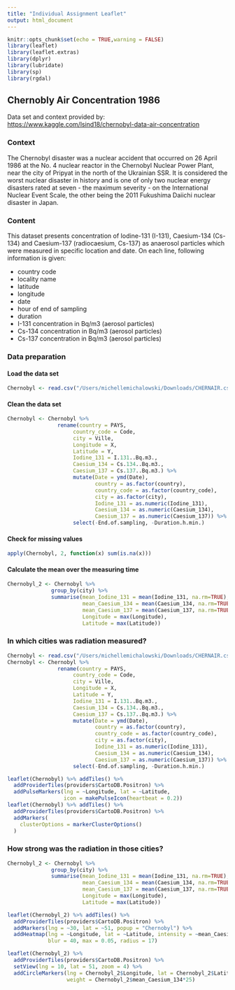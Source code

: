```yaml
---
title: "Individual Assignment Leaflet"
output: html_document
---
```


```r
knitr::opts_chunk$set(echo = TRUE,warning = FALSE)
library(leaflet)
library(leaflet.extras)
library(dplyr)
library(lubridate)
library(sp)
library(rgdal)
```

## Chernobly Air Concentration 1986

Data set and context provided by: <https://www.kaggle.com/lsind18/chernobyl-data-air-concentration>

### Context 
The Chernobyl disaster was a nuclear accident that occurred on 26 April 1986 at the No. 4 nuclear reactor in the Chernobyl Nuclear Power Plant, near the city of Pripyat in the north of the Ukrainian SSR. It is considered the worst nuclear disaster in history and is one of only two nuclear energy disasters rated at seven - the maximum severity - on the International Nuclear Event Scale, the other being the 2011 Fukushima Daiichi nuclear disaster in Japan.

### Content
This dataset presents concentration of Iodine-131 (I-131), Caesium-134 (Cs-134) and Caesium-137 (radiocaesium, Cs-137) as anaerosol particles which were measured in specific location and date.
On each line, following information is given:

* country code
* locality name
* latitude 
* longitude 
* date
* hour of end of sampling 
* duration
* I-131 concentration in Bq/m3 (aerosol particles)
* Cs-134 concentration in Bq/m3 (aerosol particles)
* Cs-137 concentration in Bq/m3 (aerosol particles)

### Data preparation

#### Load the data set 
```r
Chernobyl <- read.csv("/Users/michellemichalowski/Downloads/CHERNAIR.csv")
```
#### Clean the data set 
```r
Chernobyl <- Chernobyl %>%
                rename(country = PAYS,
                     country_code = Code,
                     city = Ville,
                     Longitude = X,
                     Latitude = Y,
                     Iodine_131 = I.131..Bq.m3., 
                     Caesium_134 = Cs.134..Bq.m3., 
                     Caesium_137 = Cs.137..Bq.m3.) %>%
                     mutate(Date = ymd(Date),
                            country = as.factor(country),
                            country_code = as.factor(country_code),
                            city = as.factor(city),
                            Iodine_131 = as.numeric(Iodine_131),
                            Caesium_134 = as.numeric(Caesium_134),
                            Caesium_137 = as.numeric(Caesium_137)) %>% 
                     select(-End.of.sampling, -Duration.h.min.)
```
#### Check for missing values 
```r
apply(Chernobyl, 2, function(x) sum(is.na(x)))
```
#### Calculate the mean over the measuring time
```r
Chernobyl_2 <- Chernobyl %>%
              group_by(city) %>%
              summarise(mean_Iodine_131 = mean(Iodine_131, na.rm=TRUE),
                        mean_Caesium_134 = mean(Caesium_134, na.rm=TRUE),
                        mean_Caesium_137 = mean(Caesium_137, na.rm=TRUE),
                        Longitude = max(Longitude),
                        Latitude = max(Latitude))
```

### In which cities was radiation measured?
```r
Chernobyl <- read.csv("/Users/michellemichalowski/Downloads/CHERNAIR.csv")
Chernobyl <- Chernobyl %>%
                rename(country = PAYS,
                     country_code = Code,
                     city = Ville,
                     Longitude = X,
                     Latitude = Y,
                     Iodine_131 = I.131..Bq.m3., 
                     Caesium_134 = Cs.134..Bq.m3., 
                     Caesium_137 = Cs.137..Bq.m3.) %>%
                     mutate(Date = ymd(Date),
                            country = as.factor(country),
                            country_code = as.factor(country_code),
                            city = as.factor(city),
                            Iodine_131 = as.numeric(Iodine_131),
                            Caesium_134 = as.numeric(Caesium_134),
                            Caesium_137 = as.numeric(Caesium_137)) %>% 
                     select(-End.of.sampling, -Duration.h.min.)

leaflet(Chernobyl) %>% addTiles() %>% 
  addProviderTiles(providers$CartoDB.Positron) %>%
  addPulseMarkers(lng = ~Longitude, lat = ~Latitude,
                  icon = makePulseIcon(heartbeat = 0.2))
leaflet(Chernobyl) %>% addTiles() %>% 
  addProviderTiles(providers$CartoDB.Positron) %>%
  addMarkers(
    clusterOptions = markerClusterOptions()
  ) 
```

### How strong was the radiation in those cities?

```r
Chernobyl_2 <- Chernobyl %>%
              group_by(city) %>%
              summarise(mean_Iodine_131 = mean(Iodine_131, na.rm=TRUE),
                        mean_Caesium_134 = mean(Caesium_134, na.rm=TRUE),
                        mean_Caesium_137 = mean(Caesium_137, na.rm=TRUE),
                        Longitude = max(Longitude),
                        Latitude = max(Latitude))

leaflet(Chernobyl_2) %>% addTiles() %>% 
  addProviderTiles(providers$CartoDB.Positron) %>%
  addMarkers(lng = ~30, lat = ~51, popup = "Chernobyl") %>%
  addHeatmap(lng = ~Longitude, lat = ~Latitude, intensity = ~mean_Caesium_137,
             blur = 40, max = 0.05, radius = 17)

leaflet(Chernobyl_2) %>%
  addProviderTiles(providers$CartoDB.Positron) %>% 
  setView(lng = 10, lat = 51, zoom = 4) %>%
  addCircleMarkers(lng = Chernobyl_2$Longitude, lat = Chernobyl_2$Latitude, 
                   weight = Chernobyl_2$mean_Caesium_134*25)
```
